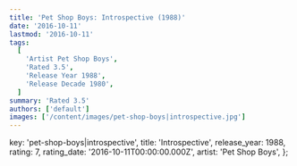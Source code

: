 ```yaml
---
title: 'Pet Shop Boys: Introspective (1988)'
date: '2016-10-11'
lastmod: '2016-10-11'
tags:
  [
    'Artist Pet Shop Boys',
    'Rated 3.5',
    'Release Year 1988',
    'Release Decade 1980',
  ]
summary: 'Rated 3.5'
authors: ['default']
images: ['/content/images/pet-shop-boys|introspective.jpg']
---
```


  key: 'pet-shop-boys|introspective',
  title: 'Introspective',
  release_year: 1988,
  rating: 7,
  rating_date: '2016-10-11T00:00:00.000Z',
  artist: 'Pet Shop Boys',
};

<MusicRating data={data} />
